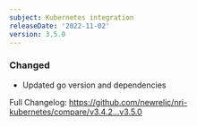 ```yaml
---
subject: Kubernetes integration
releaseDate: '2022-11-02'
version: 3.5.0
---
```


### Changed

* Updated go version and dependencies

Full Changelog: https://github.com/newrelic/nri-kubernetes/compare/v3.4.2...v3.5.0
